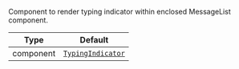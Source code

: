 Component to render typing indicator within enclosed MessageList component.

| Type | Default |
| - | - |
| component | [`TypingIndicator`](/reactnative/ui-components/typing-indicator) |
